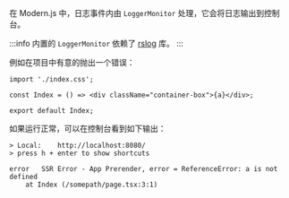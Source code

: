 在 Modern.js 中，日志事件内由 `LoggerMonitor` 处理，它会将日志输出到控制台。

:::info
内置的 `LoggerMonitor` 依赖了 [rslog](https://www.npmjs.com/package/rslog) 库。
:::

例如在项目中有意的抛出一个错误：

```tsx title=routes/page.tsx
import './index.css';

const Index = () => <div className="container-box">{a}</div>;

export default Index;
```

如果运行正常，可以在控制台看到如下输出：

```shell
> Local:    http://localhost:8080/
> press h + enter to show shortcuts

error   SSR Error - App Prerender, error = ReferenceError: a is not defined
    at Index (/somepath/page.tsx:3:1)
```
